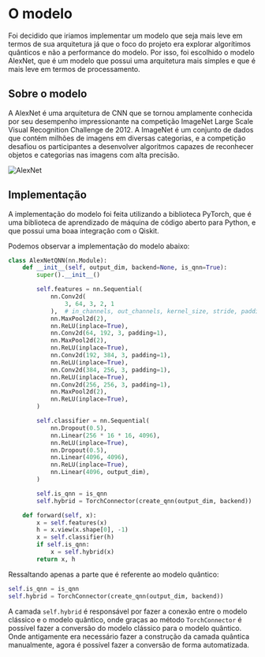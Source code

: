# O modelo

Foi decidido que iriamos implementar um modelo que seja mais leve em termos de sua arquitetura já que o foco do projeto
era explorar algorítimos quânticos e não a performance do modelo. Por isso, foi escolhido o modelo AlexNet, que é um modelo
que possui uma arquitetura mais simples e que é mais leve em termos de processamento.

## Sobre o modelo

A AlexNet é uma arquitetura de CNN que se tornou amplamente conhecida por seu desempenho impressionante na 
competição ImageNet Large Scale Visual Recognition Challenge de 2012. A ImageNet é um conjunto de dados que contém milhões de imagens em diversas
categorias, e a competição desafiou os participantes a desenvolver algoritmos capazes de reconhecer objetos e categorias nas imagens com alta precisão.

![AlexNet](/alexnet.png)

## Implementação

A implementação do modelo foi feita utilizando a biblioteca PyTorch, que é uma biblioteca de aprendizado de máquina de código aberto para Python,
e que possui uma boaa integração com o Qiskit.

Podemos observar a implementação do modelo abaixo:

```python
class AlexNetQNN(nn.Module):
    def __init__(self, output_dim, backend=None, is_qnn=True):
        super().__init__()

        self.features = nn.Sequential(
            nn.Conv2d(
                3, 64, 3, 2, 1
            ),  # in_channels, out_channels, kernel_size, stride, padding
            nn.MaxPool2d(2),
            nn.ReLU(inplace=True),
            nn.Conv2d(64, 192, 3, padding=1),
            nn.MaxPool2d(2),
            nn.ReLU(inplace=True),
            nn.Conv2d(192, 384, 3, padding=1),
            nn.ReLU(inplace=True),
            nn.Conv2d(384, 256, 3, padding=1),
            nn.ReLU(inplace=True),
            nn.Conv2d(256, 256, 3, padding=1),
            nn.MaxPool2d(2),
            nn.ReLU(inplace=True),
        )

        self.classifier = nn.Sequential(
            nn.Dropout(0.5),
            nn.Linear(256 * 16 * 16, 4096),
            nn.ReLU(inplace=True),
            nn.Dropout(0.5),
            nn.Linear(4096, 4096),
            nn.ReLU(inplace=True),
            nn.Linear(4096, output_dim),
        )

        self.is_qnn = is_qnn
        self.hybrid = TorchConnector(create_qnn(output_dim, backend))

    def forward(self, x):
        x = self.features(x)
        h = x.view(x.shape[0], -1)
        x = self.classifier(h)
        if self.is_qnn:
            x = self.hybrid(x)
        return x, h
```

Ressaltando apenas a parte que é referente ao modelo quântico:

```python
self.is_qnn = is_qnn
self.hybrid = TorchConnector(create_qnn(output_dim, backend))
```

A camada `self.hybrid` é responsável por fazer a conexão entre o modelo clássico e o modelo quântico, onde graças ao método `TorchConnector` é possível
fazer a conversão do modelo clássico para o modelo quântico. Onde antigamente era necessário fazer a construção da camada quântica manualmente, agora
é possível fazer a conversão de forma automatizada.